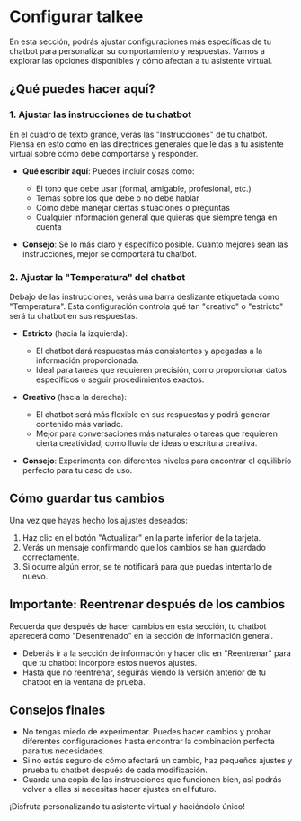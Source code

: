 # Configurar talkee

En esta sección, podrás ajustar configuraciones más específicas de tu chatbot para personalizar su comportamiento y respuestas. Vamos a explorar las opciones disponibles y cómo afectan a tu asistente virtual.

## ¿Qué puedes hacer aquí?

### 1. Ajustar las instrucciones de tu chatbot

En el cuadro de texto grande, verás las "Instrucciones" de tu chatbot. Piensa en esto como en las directrices generales que le das a tu asistente virtual sobre cómo debe comportarse y responder.

- **Qué escribir aquí**: Puedes incluir cosas como:
  - El tono que debe usar (formal, amigable, profesional, etc.)
  - Temas sobre los que debe o no debe hablar
  - Cómo debe manejar ciertas situaciones o preguntas
  - Cualquier información general que quieras que siempre tenga en cuenta

- **Consejo**: Sé lo más claro y específico posible. Cuanto mejores sean las instrucciones, mejor se comportará tu chatbot.

### 2. Ajustar la "Temperatura" del chatbot

Debajo de las instrucciones, verás una barra deslizante etiquetada como "Temperatura". Esta configuración controla qué tan "creativo" o "estricto" será tu chatbot en sus respuestas.

- **Estricto** (hacia la izquierda): 
  - El chatbot dará respuestas más consistentes y apegadas a la información proporcionada.
  - Ideal para tareas que requieren precisión, como proporcionar datos específicos o seguir procedimientos exactos.

- **Creativo** (hacia la derecha):
  - El chatbot será más flexible en sus respuestas y podrá generar contenido más variado.
  - Mejor para conversaciones más naturales o tareas que requieren cierta creatividad, como lluvia de ideas o escritura creativa.

- **Consejo**: Experimenta con diferentes niveles para encontrar el equilibrio perfecto para tu caso de uso.

## Cómo guardar tus cambios

Una vez que hayas hecho los ajustes deseados:

1. Haz clic en el botón "Actualizar" en la parte inferior de la tarjeta.
2. Verás un mensaje confirmando que los cambios se han guardado correctamente.
3. Si ocurre algún error, se te notificará para que puedas intentarlo de nuevo.

## Importante: Reentrenar después de los cambios

Recuerda que después de hacer cambios en esta sección, tu chatbot aparecerá como "Desentrenado" en la sección de información general.

- Deberás ir a la sección de información y hacer clic en "Reentrenar" para que tu chatbot incorpore estos nuevos ajustes.
- Hasta que no reentrenar, seguirás viendo la versión anterior de tu chatbot en la ventana de prueba.

## Consejos finales

- No tengas miedo de experimentar. Puedes hacer cambios y probar diferentes configuraciones hasta encontrar la combinación perfecta para tus necesidades.
- Si no estás seguro de cómo afectará un cambio, haz pequeños ajustes y prueba tu chatbot después de cada modificación.
- Guarda una copia de las instrucciones que funcionen bien, así podrás volver a ellas si necesitas hacer ajustes en el futuro.

¡Disfruta personalizando tu asistente virtual y haciéndolo único!